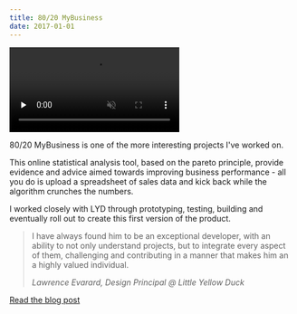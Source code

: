 ```yaml
---
title: 80/20 MyBusiness
date: 2017-01-01
---
```


<Browser url="https://8020mybusiness.com/">
    <video preload="none" loop muted disablepictureinpicture class="m-0">
        <source type="video/webm" src="/videos/projects/8020mybusiness/analysis.webm" />
        <source type="video/mp4" src="/videos/projects/8020mybusiness/analysis.mp4" />
        <Image src={analysis} alt="80/20 MyBusiness - Analysis" />
    </video>
</Browser>

80/20 MyBusiness is one of the more interesting projects I've worked on.

This online statistical analysis tool, based on the pareto principle, provide
evidence and advice aimed towards improving business performance - all you do is
upload a spreadsheet of sales data and kick back while the algorithm crunches
the numbers.

I worked closely with LYD through prototyping, testing, building and eventually
roll out to create this first version of the product.

> I have always found him to be an exceptional developer, with an ability to not
> only understand projects, but to integrate every aspect of them, challenging
> and contributing in a manner that makes him an a highly valued individual.
>
> <div><cite>Lawrence Evarard, Design Principal @ Little Yellow Duck</cite></div>

[Read the blog post](/blog/project-8020mybusiness)
